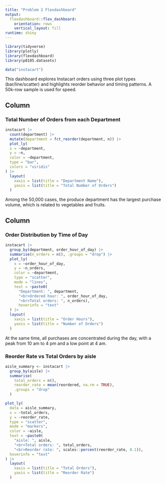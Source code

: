 ```yaml
---
title: "Problem 2 Flexdashboard"
output: 
  flexdashboard::flex_dashboard:
    orientation: rows
    vertical_layout: fill
runtime: shiny
---
```


```r
library(tidyverse)
library(plotly)
library(flexdashboard)
library(p8105.datasets)

data("instacart")
```

This dashboard explores Instacart orders using three plot types (bar/line/scatter) and highlights reorder behavior and timing patterns. A 50k-row sample is used for speed.

Column {data-width=650}
-----------------------------------------------------------------------

### Total Number of Orders from each Department

```r
instacart |> 
  count(department) |> 
  mutate(department = fct_reorder(department, n)) |> 
  plot_ly(
  x = ~department, 
  y = ~n,
  color = ~department,
  type = "bar", 
  colors = "viridis"
) |> 
  layout(
    xaxis = list(title = "Department Name"),
    yaxis = list(title = "Total Number of Orders")
  )

```

Among the 50,000 cases, the produce department has the largest purchase volume, which is related to vegetables and fruits.

Column {data-width=350}
-----------------------------------------------------------------------
### Order Distribution by Time of Day 

```r
instacart |>
  group_by(department, order_hour_of_day) |>
  summarise(n_orders = n(), .groups = "drop") |>
  plot_ly(
    x = ~order_hour_of_day,
    y = ~n_orders,
    color = ~department,
    type = "scatter",
    mode = "lines",
    text = ~paste0(
      "Department: ", department,
      "<br>Ordered hour: ", order_hour_of_day,
      "<br>Total orders: ", n_orders),
      hoverinfo = "text"
  ) |> 
  layout(
    xaxis = list(title = "Order Hours"),
    yaxis = list(title = "Number of Orders")
  )
```

At the same time, all purchases are concentrated during the day, with a peak from 10 am to 4 pm and a low point at 4 am.

### Reorder Rate vs Total Orders by aisle

```r
aisle_summary <- instacart |>
  group_by(aisle) |>
  summarise(
    total_orders = n(),
    reorder_rate = mean(reordered, na.rm = TRUE),
    .groups = "drop"
  )

plot_ly(
  data = aisle_summary,
  x = ~total_orders,
  y = ~reorder_rate,
  type = "scatter",
  mode = "markers",
  color = ~aisle,
  text = ~paste0(
    "aisle: ", aisle,
    "<br>Total orders: ", total_orders,
    "<br>Reorder rate: ", scales::percent(reorder_rate, 0.1)),
  hoverinfo = "text"
) |>
  layout(
    xaxis = list(title = "Total Orders"),
    yaxis = list(title = "Reorder Rate")
  )

```

